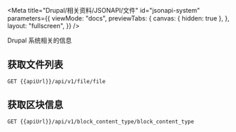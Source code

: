 
<Meta
  title="Drupal/相关资料/JSONAPI/文件"
  id="jsonapi-system"
  parameters={{
    viewMode: "docs",
    previewTabs: {
      canvas: { hidden: true },
    },
    layout: "fullscreen",
  }}
/>

Drupal 系统相关的信息

## 获取文件列表

```
GET {{apiUrl}}/api/v1/file/file
```

## 获取区块信息

```
GET {{apiUrl}}/api/v1/block_content_type/block_content_type
```
